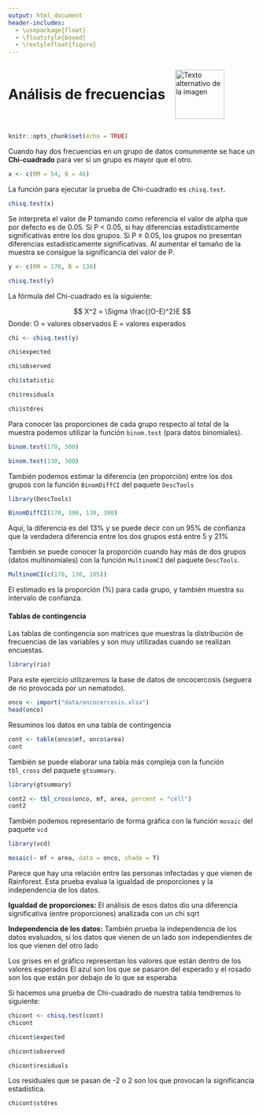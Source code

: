 ```yaml
---
output: html_document
header-includes:
  - \usepackage{float}
  - \floatstyle{boxed}
  - \restylefloat{figure}
---
```


<div style="display:flex; align-items:center;">
  <h1 style="margin:0;">Análisis de frecuencias</h1>
  <img src="Imagenes/HNBI_LOGO1.jpeg" alt="Texto alternativo de la imagen" style="width:100px; margin-left:20px;">
</div>

```r
knitr::opts_chunk$set(echo = TRUE)
```

Cuando hay dos frecuencias en un grupo de datos comunmente se hace un **Chi-cuadrado** para ver si un grupo es mayor que el otro.

```r
x <- c(RM = 54, B = 46)
```

La función para ejecutar la prueba de Chi-cuadrado es `chisq.test`.

```r
chisq.test(x)
```

Se interpreta el valor de P tomando como referencia el valor de alpha que por defecto es de 0.05. Si P < 0.05, si hay diferencias estadísticamente significativas entre los dos grupos. Si P ≥ 0.05, los grupos no presentan diferencias estadísticamente significativas.
Al aumentar el tamaño de la muestra se consigue la significancia del valor de P.

```r
y <- c(RM = 170, B = 130)
```

```r
chisq.test(y)
```

La fórmula del Chi-cuadrado es la siguiente:

$$
X^2 = \Sigma \frac{(O-E)^2}E
$$
Donde:
  O = valores observados
  E = valores esperados
  
```r
chi <- chisq.test(y)
```

```r
chi$expected
```

```r
chi$observed
```

```r
chi$statistic
```

```r
chi$residuals
```

```r
chi$stdres
```

Para conocer las proporciones de cada grupo respecto al total de la muestra podemos utilizar la función `binom.test` (para datos binomiales).

```r
binom.test(170, 300)
```

```r
binom.test(130, 300)
```

También podemos estimar la diferencia (en proporción) entre los dos grupos con la función `BinomDiffCI` del paquete `DescTools`

```r
library(DescTools)
```

```r
BinomDiffCI(170, 300, 130, 300)
```

Aquí, la diferencia es del 13% y se puede decir con un 95% de confianza que la verdadera diferencia entre los dos grupos está entre 5 y 21%

También se puede conocer la proporción cuando hay más de dos grupos (datos multinomiales) con la función `MultinomCI` del paquete `DescTools`.

```r
MultinomCI(c(170, 130, 105))
```

El estimado es la proporción (%) para cada grupo, y también muestra su intervalo de confianza.

#### Tablas de contingencia

Las tablas de contingencia son matrices que muestras la distribución de frecuencias de las variables y son muy utilizadas cuando se realizan encuestas.

```r
library(rio)
```

Para este ejercicio utilizaremos la base de datos de oncocercosis (seguera de rio provocada por un nematodo).

```r
onco <- import("data/oncocercosis.xlsx")
head(onco)
```

Resuminos los datos en una tabla de contingencia

```r
cont <- table(onco$mf, onco$area)
cont
```

También se puede elaborar una tabla más compleja con la función `tbl_cross` del paquete `gtsummary`.

```r
library(gtsummary)
```

```r
cont2 <- tbl_cross(onco, mf, area, percent = "cell")
cont2
```

También podemos representarlo de forma gráfica con la función `mosaic` del paquete `vcd`

```r
library(vcd)
```

```r
mosaic(~ mf + area, data = onco, shade = T)
```

Parece que hay una relación entre las personas infectadas y que vienen de Rainforest. Esta prueba evalua la igualdad de proporciones y la independencia de los datos.

**Igualdad de proporciones:** El análisis de esos datos dio una diferencia significativa (entre proporciones) analizada con un chi sqrt

**Independencia de los datos:** También prueba la independencia de los datos evaluados, si los datos que vienen de un lado son independientes de los que vienen del otro lado

Los grises en el gráfico representan los valores que están dentro de los valores esperados
El azul son los que se pasaron del esperado y el rosado son los que están por debajo de lo que se esperaba

Si hacemos una prueba de Chi-cuadrado de nuestra tabla tendremos lo siguiente:

```r
chicont <- chisq.test(cont)
chicont
```

```r
chicont$expected
```

```r
chicont$observed
```

```r
chicont$residuals
```

Los residuales que se pasan de -2 o 2 son los que provocan la significancia estadística.

```r
chicont$stdres
```